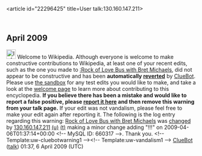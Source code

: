 <article id="22296425" title=User talk:130.160.147.211>
	<talkpage id="22296425" title="User talk:130.160.147.211">


== April 2009 ==
[[Image:Information.svg|left|25px]] Welcome to Wikipedia. Although everyone is welcome to make constructive contributions to Wikipedia, at least one of your recent edits, such as the one you made to [[:Rock of Love Bus with Bret Michaels]], did not appear to be constructive and has been '''automatically [[Help:Reverting|reverted]]''' by [[User:ClueBot|ClueBot]].  Please use [[Wikipedia:Sandbox|the sandbox]] for any test edits you would like to make, and take a look at the [[Wikipedia:Introduction|welcome page]] to learn more about contributing to this encyclopedia.  '''If you believe there has been a mistake and would like to report a false positive, please [[User:ClueBot/FalsePositives|report it here]] and then remove this warning from your talk page.'''  If your edit was not vandalism, please feel free to make your edit again after reporting it. The following is the log entry regarding this warning: [[Rock of Love Bus with Bret Michaels]] was [http://en.wikipedia.org/w/index.php?title=Rock+of+Love+Bus+with+Bret+Michaels&amp;diff=282009320&amp;oldid=282005959 changed] by [[Special:Contributions/130.160.147.211|130.160.147.211]] [[User:130.160.147.211|(u)]] [[User talk:130.160.147.211|(t)]] making a minor change adding &quot;!!!&quot; on 2009-04-06T01:37:14+00:00 &lt;!-- MySQL ID: 660317 --&gt;. Thank you. &lt;!-- Template:uw-cluebotwarning1 --&gt;&lt;!-- Template:uw-vandalism1 --&gt; [[User:ClueBot|ClueBot]] ([[User talk:ClueBot|talk]]) 01:37, 6 April 2009 (UTC)
	</talkpage>
</article>